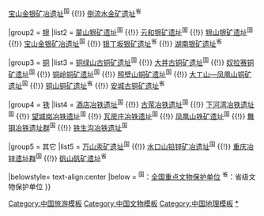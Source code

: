 {{Navbox
|name = 中国古代矿冶遗址
|title = 中国古代矿冶遗址
|titlestyle =
|image =
|style = text-align:left;
|groupstyle = text-align:center;
|state = {{{state<includeonly>|collapsed</includeonly>}}}
|group1 = [[金]]
|list1 = [[包家金矿遗址]]<sup>国</sup> {{!}} [[宝山金银矿冶遗址]]<sup>国</sup> {{!}} [[倒流水金矿遗址]]<sup>省</sup> 

|group2 = [[银]]
|list2 = [[蒙山银矿遗址]]<sup>国</sup> {{!}} [[云和银矿遗址]]<sup>国</sup> {{!}} [[银山银矿遗址]]<sup>国</sup> {{!}} [[宝山金银矿冶遗址]]<sup>国</sup> {{!}} [[银丁坂银矿遗址]]<sup>省</sup> {{!}} [[湖南银矿遗址]]<sup>省</sup>  

|group3 = [[铜]]
|list3 = [[铜绿山古铜矿遗址]]<sup>国</sup> {{!}} [[大井古铜矿遗址]]<sup>国</sup> {{!}} [[奴拉赛铜矿遗址]]<sup>国</sup> {{!}} [[铜岭铜矿遗址]]<sup>国</sup> {{!}} [[照壁山铜矿遗址]]<sup>国</sup> {{!}} [[大工山—凤凰山铜矿遗址]]<sup>国</sup> {{!}} [[铜山铜矿遗址]]<sup>省</sup> {{!}} [[安城古铜矿遗址]]<sup>省</sup>

|group4 = [[铁]]
|list4 = [[酒店冶铁遗址]]<sup>国</sup> {{!}} [[古荥冶铁遗址]]<sup>国</sup> {{!}} [[下河湾冶铁遗址]]<sup>国</sup> {{!}} [[望城岗冶铁遗址]]<sup>国</sup> {{!}} [[瓦房庄冶铁遗址]]<sup>国</sup> {{!}} [[凤凰山铁矿遗址]]<sup>国</sup> {{!}} [[舞钢冶铁遗址群]]<sup>国</sup>  {{!}} [[铁生沟冶铁遗址]]<sup>国</sup> 

|group5 = 其它
|list5 = [[万山汞矿遗址]]<sup>国</sup>  {{!}} [[水口山铅锌矿冶遗址]]<sup>国</sup> {{!}} [[重庆冶锌遗址群]]<sup>国</sup> {{!}} [[矾山矾矿遗址]]<sup>省</sup>

|belowstyle= text-align:center
|below = <sup>国</sup>：[[全国重点文物保护单位]]  <sup>省</sup>：省级文物保护单位
}}
<noinclude>
{{collapsible option}}
[[Category:中国旅游模板]]
[[Category:中国文物模板]]
[[Category:中国地理模板]]
[[Category:中国矿业遗址|*]]
</noinclude>